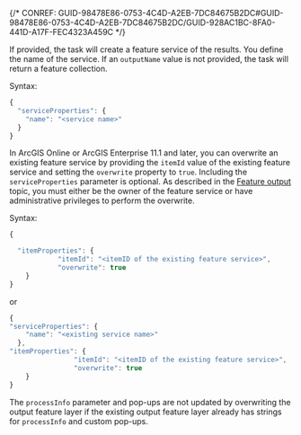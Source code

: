 

{/* CONREF: GUID-98478E86-0753-4C4D-A2EB-7DC84675B2DC#GUID-98478E86-0753-4C4D-A2EB-7DC84675B2DC/GUID-928AC1BC-8FA0-441D-A17F-FEC4323A459C  */}

If provided, the task will create a feature service of the results. You define the name of the service. If an `outputName` value is not provided, the task will return a feature collection.

Syntax:

```javascript
{
  "serviceProperties": {
    "name": "<service name>"
  }
}
```

 In ArcGIS Online or ArcGIS Enterprise 11.1 and later, you can overwrite an existing feature service by providing the `itemId` value of the existing feature service and setting the `overwrite` property to `true`. Including the `serviceProperties` parameter is optional. As described in the [Feature output](/feature-output-1) topic, you must either be the owner of the feature service or have administrative privileges to perform the overwrite.

Syntax:

```javascript
{

  "itemProperties": {
			"itemId": "<itemID of the existing feature service>",
			"overwrite": true
	}
}
```

 or

```javascript
{
"serviceProperties": {
    "name": "<existing service name>"
  },
"itemProperties": {
				"itemId": "<itemID of the existing feature service>",
				"overwrite": true
	}
}
```

 The `processInfo` parameter and pop-ups are not updated by overwriting the output feature layer if the existing output feature layer already has strings for `processInfo` and custom pop-ups.
